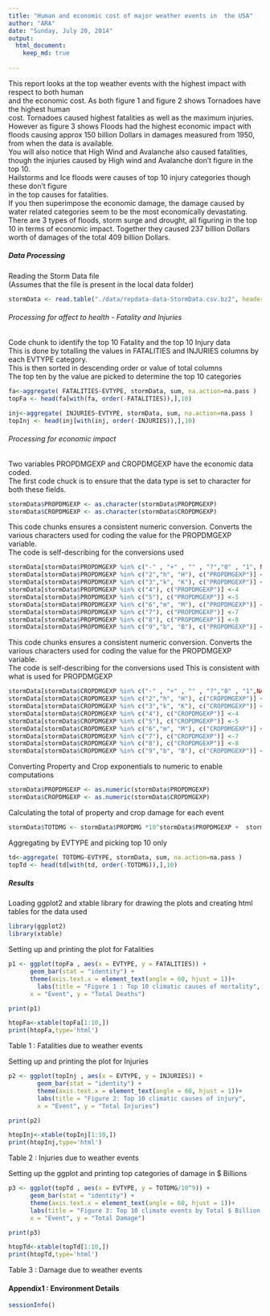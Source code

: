 ```yaml
---
title: "Human and economic cost of major weather events in  the USA"
author: "ARA"
date: "Sunday, July 20, 2014"
output: 
  html_document:
    keep_md: true
     
---
```


This report looks at the top weather events with the highest impact with respect to both human  
and the economic cost.  As both figure 1 and figure 2 shows Tornadoes have the highest human  
cost. Tornadoes caused highest fatalities as well as the maximum injuries.   
However as figure 3 shows Floods had the highest economic impact with floods causing approx 150 billion Dollars in damages measured from 1950, from when the data is available.        
You will also notice that High Wind and Avalanche also caused fatalities,
though the injuries caused by High wind and Avalanche don't figure in the top 10.         
Hailstorms and Ice floods were causes of top 10 injury categories though these don't figure  
in the top causes for fatalities.    
If you then superimpose the economic damage, the damage caused by water related categories seem
to be the most economically devastating.  
There are 3 types of floods, storm surge and drought, all figuring in the top 10 in terms of 
economic impact.
Together they caused 237 billion Dollars worth of damages of the total 409 billion Dollars.

#####  Data Processing

Reading the Storm Data file   
(Assumes that the file is present in the local data folder)

```r
stormData <- read.table("./data/repdata-data-StormData.csv.bz2", header=T, sep = ",")

```

###### Processing for affect to health - Fatality and Injuries
  
Code chunk to identify the top 10 Fatality and the top 10 Injury data  
This is done by totalling the values in FATALITIES and INJURIES columns by each EVTYPE category.   
This is then sorted in descending order or value of total columns  
The top ten by the value are picked to determine the top 10 categories 
   
```r

fa<-aggregate( FATALITIES~EVTYPE, stormData, sum, na.action=na.pass )
topFa <- head(fa[with(fa, order(-FATALITIES)),],10)

inj<-aggregate( INJURIES~EVTYPE, stormData, sum, na.action=na.pass )
topInj <- head(inj[with(inj, order(-INJURIES)),],10)
```

###### Processing for economic impact
Two variables PROPDMGEXP and CROPDMGEXP have the economic data coded.    
The first code chuck is to ensure that the data type is set to character for both these fields.  

```r
stormData$PROPDMGEXP <- as.character(stormData$PROPDMGEXP)
stormData$CROPDMGEXP <- as.character(stormData$CROPDMGEXP)
```

This code chunks ensures a consistent numeric conversion.
Converts the various characters used for coding the  value for the PROPDMGEXP variable.  
The code is self-describing for the conversions used
```r
stormData[stormData$PROPDMGEXP %in% c("-" , "+" , "" , "?","0" , "1", NA), c("PROPDMGEXP")] <-1
stormData[stormData$PROPDMGEXP %in% c("2","h", "H"), c("PROPDMGEXP")] <-2
stormData[stormData$PROPDMGEXP %in% c("3","k", "K"), c("PROPDMGEXP")] <-3
stormData[stormData$PROPDMGEXP %in% c("4"), c("PROPDMGEXP")] <-4
stormData[stormData$PROPDMGEXP %in% c("5"), c("PROPDMGEXP")] <-5
stormData[stormData$PROPDMGEXP %in% c("6","m", "M"), c("PROPDMGEXP")] <-6
stormData[stormData$PROPDMGEXP %in% c("7"), c("PROPDMGEXP")] <-7
stormData[stormData$PROPDMGEXP %in% c("8"), c("PROPDMGEXP")] <-8
stormData[stormData$PROPDMGEXP %in% c("9","b", "B"), c("PROPDMGEXP")] <-9
```

This code chunks ensures a consistent numeric conversion.
Converts the various characters used for coding the  value for the PROPDMGEXP variable.  
The code is self-describing for the conversions used
This is consistent with what is used for PROPDMGEXP

```r
stormData[stormData$CROPDMGEXP %in% c("-" , "+" , "" , "?","0" , "1",NA), c("CROPDMGEXP")] <-1
stormData[stormData$CROPDMGEXP %in% c("2","h", "H"), c("CROPDMGEXP")] <-2
stormData[stormData$CROPDMGEXP %in% c("3","k", "K"), c("CROPDMGEXP")] <-3
stormData[stormData$CROPDMGEXP %in% c("4"), c("CROPDMGEXP")] <-4
stormData[stormData$CROPDMGEXP %in% c("5"), c("CROPDMGEXP")] <-5
stormData[stormData$CROPDMGEXP %in% c("6","m", "M"), c("CROPDMGEXP")] <-6
stormData[stormData$CROPDMGEXP %in% c("7"), c("CROPDMGEXP")] <-7
stormData[stormData$CROPDMGEXP %in% c("8"), c("CROPDMGEXP")] <-8
stormData[stormData$CROPDMGEXP %in% c("9","b", "B"), c("CROPDMGEXP")] <-9
```

Converting Property and Crop exponentials to numeric to enable computations  

```r
stormData$PROPDMGEXP <- as.numeric(stormData$PROPDMGEXP)
stormData$CROPDMGEXP <- as.numeric(stormData$CROPDMGEXP)
```

Calculating the total of property and crop damage for each event  

```r
stormData$TOTDMG <- stormData$PROPDMG *10^stormData$PROPDMGEXP +  stormData$CROPDMG*10^stormData$CROPDMGEXP
```

Aggregating by EVTYPE and picking top 10 only

```r
td<-aggregate( TOTDMG~EVTYPE, stormData, sum, na.action=na.pass )
topTd <- head(td[with(td, order(-TOTDMG)),],10)
```

#####  Results

Loading ggplot2 and xtable library for drawing the plots and creating html tables for the data used

```r
library(ggplot2)
library(xtable)
```

Setting up and printing the plot for Fatalities  

```r
p1 <- ggplot(topFa , aes(x = EVTYPE, y = FATALITIES)) + 
      geom_bar(stat = "identity") + 
      theme(axis.text.x = element_text(angle = 60, hjust = 1))+
	    labs(title = "Figure 1 : Top 10 climatic causes of mortality", 
      x = "Event", y = "Total Deaths")

print(p1)
```
```r
htopFa<-xtable(topFa[1:10,])
print(htopFa,type='html')

```

Table 1 : Fatalities due to weather events

Setting up and printing the plot for Injuries  

```r
p2 <- ggplot(topInj , aes(x = EVTYPE, y = INJURIES)) + 
	    geom_bar(stat = "identity") + 
	    theme(axis.text.x = element_text(angle = 60, hjust = 1))+
	    labs(title = "Figure 2: Top 10 climatic causes of injury", 
	    x = "Event", y = "Total Injuries")

print(p2)
```
```r
htopInj<-xtable(topInj[1:10,])
print(htopInj,type='html')

```
Table 2 : Injuries due to weather events

Setting up the ggplot and printing top categories of damage in $ Billions

```r
p3 <- ggplot(topTd , aes(x = EVTYPE, y = TOTDMG/10^9)) + 
      geom_bar(stat = "identity") + 
      theme(axis.text.x = element_text(angle = 60, hjust = 1))+
      labs(title = "Figure 3: Top 10 climate events by Total $ Billion in damage", 
      x = "Event", y = "Total Damage")

print(p3)
```
```r
htopTd<-xtable(topTd[1:10,])
print(htopTd,type='html')

```
Table 3 : Damage due to weather events

#### Appendix1 : Environment Details

```r
sessionInfo()
```
